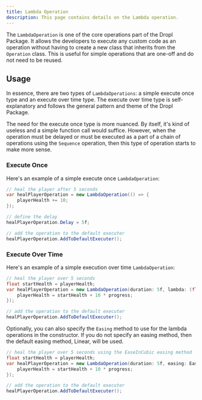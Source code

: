 ```yaml
---
title: Lambda Operation
description: This page contains details on the Lambda operation.
---
```


The `LambdaOperation` is one of the core operations part of the Dropl Package. It allows the developers to execute any custom code as an operation without having to create a new class that inherits from the `Operation` class. This is useful for simple operations that are one-off and do not need to be reused.

## Usage
In essence, there are two types of `LambdaOperations`: a simple execute once type and an execute over time type. The execute over time type is self-explanatory and follows the general pattern and theme of the Dropl Package.

The need for the execute once type is more nuanced. By itself, it's kind of useless and a simple function call would suffice. However, when the operation must be delayed or must be executed as a part of a chain of operations using the `Sequence` operation, then this type of operation starts to make more sense.

### Execute Once
Here's an example of a simple execute once `LambdaOperation`:

```csharp
// heal the player after 5 seconds
var healPlayerOperation = new LambdaOperation(() => {
    playerHealth += 10;
});

// define the delay
healPlayerOperation.Delay = 5f;

// add the operation to the default executer
healPlayerOperation.AddToDefaultExecuter();
```

### Execute Over Time
Here's an example of a simple execution over time `LambdaOperation`:

```csharp
// heal the player over 5 seconds
float startHealth = playerHealth;
var healPlayerOperation = new LambdaOperation(duration: 5f, lambda: (float progress) => {
    playerHealth = startHealth + 10 * progress;
});

// add the operation to the default executer
healPlayerOperation.AddToDefaultExecuter();
```

Optionally, you can also specify the `Easing` method to use for the lambda operations in the constructor. If you do not specify an easing method, then the default easing method, Linear, will be used.

```csharp
// heal the player over 5 seconds using the EaseInCubic easing method
float startHealth = playerHealth;
var healPlayerOperation = new LambdaOperation(duration: 5f, easing: Easing.EaseInCubic, lambda: (float progress) => {
    playerHealth = startHealth + 10 * progress;
});

// add the operation to the default executer
healPlayerOperation.AddToDefaultExecuter();
```

